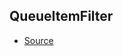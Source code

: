 ## QueueItemFilter



- [Source](https://github.com/Androz2091/discord-player/blob/a0c651a/packages/utils/src/Queue.ts#L3)